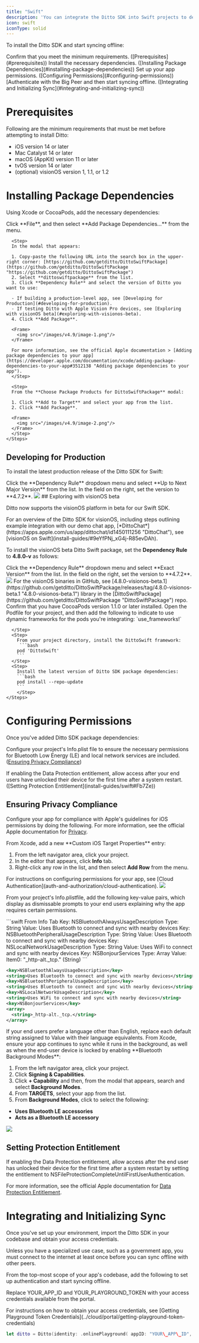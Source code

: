 ```yaml
---
title: "Swift"
description: 'You can integrate the Ditto SDK into Swift projects to develop native apps for Apple iOS and macOS platforms. '
icon: swift
iconType: solid
---
```


To install the Ditto SDK and start syncing offline:

<Steps>
  <Step>
   Confirm that you meet the minimum requirements. ([Prerequisites](#prerequisites))
  </Step>
  <Step>
  Install the necessary dependencies. ([Installing Package Dependencies](#installing-package-dependencies))
  </Step>
  <Step>
Set up your app permissions. ([Configuring Permissions](#configuring-permissions))
  </Step>
  <Step>
[Authenticate with the Big Peer and then start syncing offline. ([Integrating and Initializing Sync](#integrating-and-initializing-sync))
  </Step>

</Steps>

# Prerequisites

Following are the minimum requirements that must be met before attempting to install Ditto:

- iOS version 14 or later
- Mac Catalyst 14 or later
- macOS (AppKit) version 11 or later
- tvOS version 14 or later
- (optional) visionOS version 1, 1.1, or 1.2

# Installing Package Dependencies

Using Xcode or CocoaPods, add the necessary dependencies:

<Tabs>
  <Tab title="Xcode">
    <Steps>
      <Step>
        Click **File**, and then select **Add Package Dependencies...** from the menu.
      </Step>

      <Step>
      In the modal that appears:

      1. Copy-paste the following URL into the search box in the upper-right corner: [https://github.com/getditto/DittoSwiftPackage](https://github.com/getditto/DittoSwiftPackage "https://github.com/getditto/DittoSwiftPackage")
      2. Select **dittoswiftpackage** from the list.
      3. Click **Dependency Rule** and select the version of Ditto you want to use:

      - If building a production-level app, see [Developing for Production](#developing-for-production).
      - If testing Ditto with Apple Vision Pro devices, see [Exploring with visionOS beta](#exploring-with-visionos-beta).
      4. Click **Add Package**.

      <Frame>
        <img src="/images/v4.9/image-1.png"/>
      </Frame>

      For more information, see the official Apple documentation > [Adding package dependencies to your app](https://developer.apple.com/documentation/xcode/adding-package-dependencies-to-your-app#3512138 "Adding package dependencies to your app").
      </Step>

      <Step>
      From the **Choose Package Products for DittoSwiftPackage** modal:

      1. Click **Add to Target** and select your app from the list.
      2. Click **Add Package**.

      <Frame>
        <img src="/images/v4.9/image-2.png"/>
      </Frame>
      </Step>
    </Steps>

## Developing for Production

To install the latest production release of the Ditto SDK for Swift:

<Steps>
  <Step>
Click the **Dependency Rule** dropdown menu and select **Up to Next Major Version** from the list.
</Step>
<Step>
In the field on the right, set the version to **4.7.2**.

<Frame>
        <img src="/images/v4.9/image-3.png"/>
</Frame>
</Step>
</Steps>
## Exploring with visionOS beta

Ditto now supports the visionOS platform in beta for our Swift SDK.

<Info>
For an overview of the Ditto SDK for visionOS, including steps outlining example integration with our demo chat app, [*DittoChat*](https://apps.apple.com/us/app/dittochat/id1450111256 "DittoChat"), see [visionOS on Swift](install-guides/#9eYfPNj_xG4j-R85evDAh).
</Info>

To install the visionOS beta Ditto Swift package, set the **Dependency Rule** to **4.8.0-v** as follows:

<Steps>
<Step>
Click the **Dependency Rule** dropdown menu and select **Exact Version** from the list.
</Step>
<Step>
In the field on the right, set the version to **4.7.2**.

<Frame>
  <img src="/images/v4.9/image-4.png"/>
</Frame>
</Step>
</Steps>
For the visionOS binaries in GitHub, see [4.8.0-visionos-beta.1](https://github.com/getditto/DittoSwiftPackage/releases/tag/4.8.0-visionos-beta.1 "4.8.0-visionos-beta.1") library in the [DittoSwiftPackage](https://github.com/getditto/DittoSwiftPackage "DittoSwiftPackage") repo.
  </Tab>

<Tab title="CocoaPods">
    <Steps>
      <Step>
        Confirm that you have CocoaPods version 1.1.0 or later installed.
      </Step>
      <Step>
        Open the Podfile for your project, and then add the following to indicate to use dynamic frameworks for the pods you're integrating:
        `use_frameworks!`

      </Step>
      <Step>
        From your project directory, install the DittoSwift framework:
         ```bash
        pod 'DittoSwift'
        ```
      </Step>
      <Step>
        Install the latest version of Ditto SDK package dependencies:
        ```bash
        pod install --repo-update
        ```
        </Step>
    </Steps>

  </Tab>
  </Tabs>

# Configuring Permissions

Once you've added Ditto SDK package dependencies:

<Steps>
  <Step>

Configure your project's Info.plist file to ensure the necessary permissions for Bluetooth Low Energy (LE) and local network services are included. ([Ensuring Privacy Compliance](install-guides/swift#aor0j))

</Step>

<Step>
If enabling the Data Protection entitlement, allow access after your end users have unlocked their device for the first time after a system restart. ([Setting Protection Entitlement](install-guides/swift#Fb7Ze))
</Step>
</Steps>

## Ensuring Privacy Compliance

Configure your app for compliance with Apple's guidelines for iOS permissions by doing the following. For more information, see the official Apple documentation for [Privacy](https://developer.apple.com/design/human-interface-guidelines/privacy "Privacy").

<Steps>
<Step>
From Xcode, add a new **Custom iOS Target Properties** entry:

1. From the left navigator area, click your project.
2. In the editor that appears, click **Info** tab.
3. Right-click any row in the list, and then select **Add Row** from the menu.
<Info>
For instructions on configuring permissions for your app, see [Cloud Authentication](auth-and-authorization/cloud-authentication).
</Info>

<Frame>
  <img src="/images/v4.9/image-5.png"/>
</Frame>

</Step>
<Step>

From your project's Info.plistfile, add the following key-value pairs, which display as dismissable prompts to your end users explaining why the app requires certain permissions.

<CodeGroup>
```swift From Info Tab
Key: NSBluetoothAlwaysUsageDescription
Type: String
Value: Uses Bluetooth to connect and sync with nearby devices
Key: NSBluetoothPeripheralUsageDescription
Type: String
Value: Uses Bluetooth to connect and sync with nearby devices
Key: NSLocalNetworkUsageDescription
Type: String
Value: Uses WiFi to connect and sync with nearby devices
Key: NSBonjourServices
Type: Array
Value: Item0: "_http-alt._tcp." (String)
```

```xml From Source Code
<key>NSBluetoothAlwaysUsageDescription</key>
<string>Uses Bluetooth to connect and sync with nearby devices</string>
<key>NSBluetoothPeripheralUsageDescription</key>
<string>Uses Bluetooth to connect and sync with nearby devices</string>
<key>NSLocalNetworkUsageDescription</key>
<string>Uses WiFi to connect and sync with nearby devices</string>
<key>NSBonjourServices</key>
<array>
  <string>_http-alt._tcp.</string>
</array>
```
</CodeGroup>

</Step>

<Step>
If your end users prefer a language other than English, replace each default string assigned to Value with their language equivalents.

</Step>

<Step>
From Xcode, ensure your app continues to sync while it runs in the background, as well as when the end-user device is locked by enabling **Bluetooth Background Modes**:

1. From the left navigator area, click your project.
2. Click **Signing & Capabilities**.
3. Click **\+ Capability** and then, from the modal that appears, search and select **Background Modes**.
4. From **TARGETS**, select your app from the list.
5. From **Background Modes**, click to select the following:

- **Uses Bluetooth LE** **accessories**
- **Acts as a Bluetooth LE accessory**

<Frame>
  <img src="/images/v4.9/image-6.png"/>
</Frame>
</Step>
</Steps>

## Setting Protection Entitlement

If enabling the Data Protection entitlement, allow access after the end user has unlocked their device for the first time after a system restart by setting the entitlement to NSFileProtectionCompleteUntilFirstUserAuthentication.

For more information, see the official Apple documentation for [Data Protection Entitlement](https://developer.apple.com/documentation/bundleresources/entitlements/com_apple_developer_default-data-protection).

# Integrating and Initializing Sync

Once you've set up your environment, import the Ditto SDK in your codebase and obtain your access credentials.

<Note>
Unless you have a specialized use case, such as a government app, you must connect to the internet at least once before you can sync offline with other peers.
</Note>

<Steps>
<Step>

From the top-most scope of your app's codebase, add the following to set up authentication and start syncing offline.

</Step>
<Step>

Replace YOUR_APP_ID and YOUR_PLAYGROUND_TOKEN with your access credentials available from the portal.

<Info>
For instructions on how to obtain your access credentials, see [Getting Playground Token Credentials](../cloud/portal/getting-playground-token-credentials)
</Info>

```swift Swift
let ditto = Ditto(identity: .onlinePlayground( appID: "YOUR\_APP\_ID", token: "YOUR\_PLAYGROUND\_TOKEN" )) do { try ditto.startSync() } catch (let err) { print(err.localizedDescription) }
```

</Step>
</Steps>
